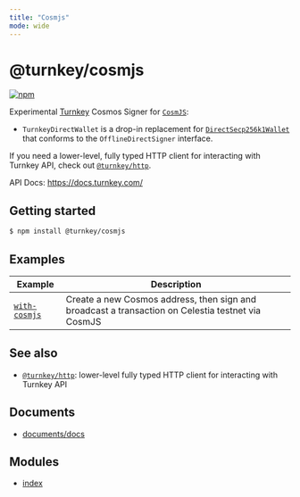 ```yaml
---
title: "Cosmjs"
mode: wide
---
```

  
# @turnkey/cosmjs

[![npm](https://img.shields.io/npm/v/@turnkey/cosmjs?color=%234C48FF)](https://www.npmjs.com/package/@turnkey/cosmjs)

Experimental [Turnkey](https://turnkey.com) Cosmos Signer for [`CosmJS`](https://github.com/cosmos/cosmjs):

- `TurnkeyDirectWallet` is a drop-in replacement for [`DirectSecp256k1Wallet`](https://github.com/cosmos/cosmjs/blob/e8e65aa0c145616ccb58625c32bffe08b46ff574/packages/proto-signing/src/directsecp256k1wallet.ts#LL14C14-L14C35) that conforms to the `OfflineDirectSigner` interface.

If you need a lower-level, fully typed HTTP client for interacting with Turnkey API, check out [`@turnkey/http`](https://www.npmjs.com/package/@turnkey/http).

API Docs: https://docs.turnkey.com/

## Getting started

```bash
$ npm install @turnkey/cosmjs
```

## Examples

| Example                                                                     | Description                                                                                       |
| --------------------------------------------------------------------------- | ------------------------------------------------------------------------------------------------- |
| [`with-cosmjs`](https://github.com/tkhq/sdk/tree/main/examples/with-cosmjs) | Create a new Cosmos address, then sign and broadcast a transaction on Celestia testnet via CosmJS |

## See also

- [`@turnkey/http`](https://www.npmjs.com/package/@turnkey/http): lower-level fully typed HTTP client for interacting with Turnkey API

## Documents

- [documents/docs](documents/docs/readme)


## Modules

- [index](index/readme)
